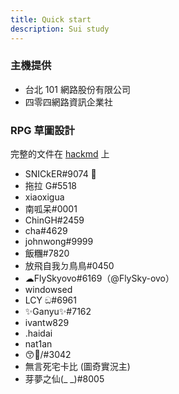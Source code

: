 ```yaml
---
title: Quick start
description: Sui study
---
```


### 主機提供

- 台北 101 網路股份有限公司
- 四零四網路資訊企業社

### RPG 草圖設計

完整的文件在 [hackmd](https://hackmd.io/@Gary50613/yeecord-rpg) 上

- SNICkER#9074 🛐
- 拖拉 G#5518
- xiaoxigua
- 南呱呆#0001
- ChinGH#2459
- cha#4629
- johnwong#9999
- 飯糰#7820
- 放飛自我ㄉ鳥鳥#0450
- ☁FlySkyovo#6169（@FlySky-ovo）
- windowsed
- LCY ඞ#6961
- ✨Ganyu✨#7162
- ivantw829
- .haidai
- nat1an
- 😙💟/#3042
- 無言死宅卡比 (圖奇實況主)
- 芽夢之仙(\_ \_)#8005